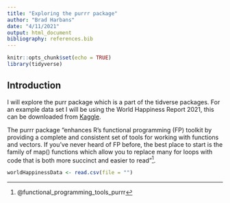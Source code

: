 ```yaml
---
title: "Exploring the purrr package"
author: "Brad Harbans"
date: "4/11/2021"
output: html_document
bibliography: references.bib
---
```


```r
knitr::opts_chunk$set(echo = TRUE)
library(tidyverse)
```

## Introduction

I will explore the purr package which is a part of the tidverse packages. For an example data set I will be using the World Happiness Report 2021, this can be downloaded from [Kaggle](https://www.kaggle.com/ajaypalsinghlo/world-happiness-report-2021). 

The purrr package "enhances R’s functional programming (FP) toolkit by providing a complete and consistent set of tools for working with functions and vectors. If you’ve never heard of FP before, the best place to start is the family of map() functions which allow you to replace many for loops with code that is both more succinct and easier to read"^[@functional_programming_tools_purrr].

```r

worldHappinessData <- read.csv(file = "")

```
